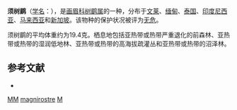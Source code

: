 {{refimprove|time=2013-12-01T02:59:30+00:00}}
{{Speciesbox
| name = 须树鹛
| image = Malacopteron magnirostre.JPG
| status = LC | status_system = IUCN3.1
| genus = Malacopteron
| species = magnirostre
| authority = {{link-en|弗雷德里克·穆尔|Frederic Moore|Moore}}, 1854
| range_map = 
}}

'''须树鹛'''（[[学名|学名]]：{{lang|la|''Malacopteron magnirostre''}}），是[[画眉科|画眉科]][[树鹛属|树鹛属]]的一种，分布于[[文莱|文莱]]、[[缅甸|缅甸]]、[[泰国|泰国]]、[[印度尼西亚|印度尼西亚]]、[[马来西亚|马来西亚]]和[[新加坡|新加坡]]。该物种的保护状况被评为[[无危|无危]]。

须树鹛的平均体重约为19.4克。栖息地包括亚热带或热带严重退化的前森林、亚热带或热带的湿润低地林、亚热带或热带的高海拔疏灌丛和亚热带或热带的沼泽林。

== 参考文献 ==
*{{cite web|url=http://www.birdlife.org/datazone/speciesfactsheet.php?id=7850&m=0|title=Malacopteron magnirostre|publisher=[[国际鸟盟|BirdLife.org]]|accessdate=2011-06-27}}
{{Taxonbar|from=Q2667884}}

[[Category:IUCN红色名录无危物种|MM]]
[[Category:树鹛属|magnirostre]]
[[Category:由机器人创建的鸟类条目|M]]